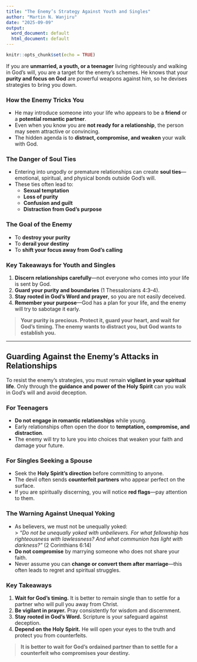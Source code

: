 ```yaml
---
title: "The Enemy’s Strategy Against Youth and Singles"
author: "Martin N. Wanjiru"
date: "2025-09-09"
output:
  word_document: default
  html_document: default
---
```


```r
knitr::opts_chunk$set(echo = TRUE)
```

If you are **unmarried, a youth, or a teenager** living righteously and walking in God’s will, you are a target for the enemy’s schemes. He knows that your **purity and focus on God** are powerful weapons against him, so he devises strategies to bring you down.

### How the Enemy Tricks You
- He may introduce someone into your life who appears to be a **friend** or a **potential romantic partner**.  
- Even when you know you are **not ready for a relationship**, the person may seem attractive or convincing.  
- The hidden agenda is to **distract, compromise, and weaken** your walk with God.

### The Danger of Soul Ties
- Entering into ungodly or premature relationships can create **soul ties**—emotional, spiritual, and physical bonds outside God’s will.  
- These ties often lead to:  
  - **Sexual temptation**  
  - **Loss of purity**  
  - **Confusion and guilt**  
  - **Distraction from God’s purpose**

### The Goal of the Enemy
- To **destroy your purity**  
- To **derail your destiny**  
- To **shift your focus away from God’s calling**  

### Key Takeaways for Youth and Singles
1. **Discern relationships carefully**—not everyone who comes into your life is sent by God.  
2. **Guard your purity and boundaries** (1 Thessalonians 4:3–4).  
3. **Stay rooted in God’s Word and prayer**, so you are not easily deceived.  
4. **Remember your purpose**—God has a plan for your life, and the enemy will try to sabotage it early.  


> **Your purity is precious. Protect it, guard your heart, and wait for God’s timing. The enemy wants to distract you, but God wants to establish you.**

---

## Guarding Against the Enemy’s Attacks in Relationships

To resist the enemy’s strategies, you must remain **vigilant in your spiritual life**. Only through the **guidance and power of the Holy Spirit** can you walk in God’s will and avoid deception.


### For Teenagers
- **Do not engage in romantic relationships** while young.  
- Early relationships often open the door to **temptation, compromise, and distraction**.  
- The enemy will try to lure you into choices that weaken your faith and damage your future.

### For Singles Seeking a Spouse
- Seek the **Holy Spirit’s direction** before committing to anyone.  
- The devil often sends **counterfeit partners** who appear perfect on the surface.  
- If you are spiritually discerning, you will notice **red flags**—pay attention to them.  

### The Warning Against Unequal Yoking
- As believers, we must not be unequally yoked:  
  > *“Do not be unequally yoked with unbelievers. For what fellowship has righteousness with lawlessness? And what communion has light with darkness?”* (2 Corinthians 6:14)  
- **Do not compromise** by marrying someone who does not share your faith.  
- Never assume you can **change or convert them after marriage**—this often leads to regret and spiritual struggles.

### Key Takeaways
1. **Wait for God’s timing.** It is better to remain single than to settle for a partner who will pull you away from Christ.  
2. **Be vigilant in prayer.** Pray consistently for wisdom and discernment.  
3. **Stay rooted in God’s Word.** Scripture is your safeguard against deception.  
4. **Depend on the Holy Spirit.** He will open your eyes to the truth and protect you from counterfeits.  


> **It is better to wait for God’s ordained partner than to settle for a counterfeit who compromises your destiny.**